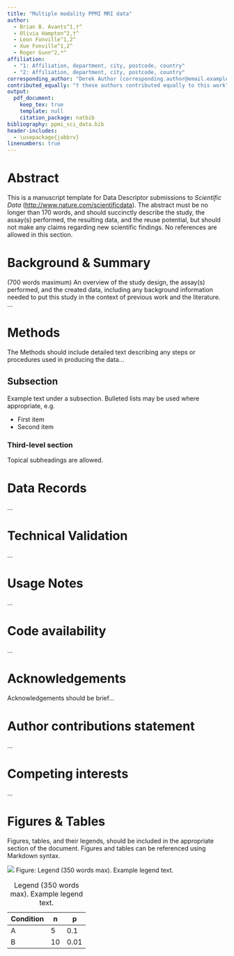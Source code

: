 ```yaml
---
title: "Multiple modality PPMI MRI data"
author:
  - Brian B. Avants^1,†^
  - Olivia Hampton^2,†^
  - Leon Fonville^1,2^
  - Xue Fonville^1,2^
  - Roger Gunn^2,*^
affiliation:
  - "1: Affiliation, department, city, postcode, country"
  - "2: Affiliation, department, city, postcode, country"
corresponding_author: "Derek Author (corresponding.author@email.example)"
contributed_equally: "† these authors contributed equally to this work"
output: 
  pdf_document:
    keep_tex: true
    template: null
    citation_package: natbib
bibliography: ppmi_sci_data.bib
header-includes:
  - \usepackage{jabbrv}
linenumbers: true
---
```


# Abstract

This is a manuscript template for Data Descriptor submissions to *Scientific Data* ([http://www.nature.com/scientificdata](http://www.nature.com/scientificdata)). The abstract must be no longer than 170 words, and should succinctly describe the study, the assay(s) performed, the resulting data, and the reuse potential, but should not make any claims regarding new scientific findings. No references are allowed in this section.

# Background & Summary

(700 words maximum) An overview of the study design, the assay(s) performed, and the created data, including any background information needed to put this study in the context of previous work and the literature. ...

# Methods

The Methods should include detailed text describing any steps or procedures used in producing the data...

## Subsection

Example text under a subsection. Bulleted lists may be used where appropriate, e.g.

- First item
- Second item

### Third-level section

Topical subheadings are allowed.

# Data Records

...

# Technical Validation

...

# Usage Notes

...

# Code availability

...

# Acknowledgements

Acknowledgements should be brief...

# Author contributions statement

...

# Competing interests

...

# Figures & Tables

Figures, tables, and their legends, should be included in the appropriate section of the document. Figures and tables can be referenced using Markdown syntax.

![](stream.jpg)
Figure: Legend (350 words max). Example legend text.

| Condition | n  | p     |
|-----------|----|-------|
| A         | 5  | 0.1   |
| B         | 10 | 0.01  |
Table: Legend (350 words max). Example legend text.


